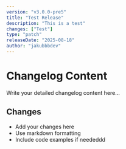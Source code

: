 ```yaml
---
version: "v3.0.0-pre5"
title: "Test Release"
description: "This is a test"
changes: ["Test"]
type: "patch"
releaseDate: "2025-08-18"
author: "jakubbbdev"
---
```


# Changelog Content

Write your detailed changelog content here...

## Changes

- Add your changes here
- Use markdown formatting
- Include code examples if neededdd